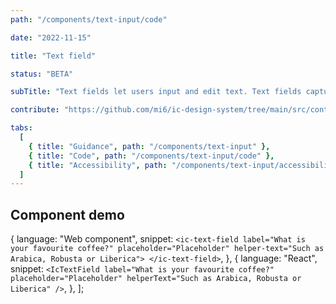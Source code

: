 ```yaml
---
path: "/components/text-input/code"

date: "2022-11-15"

title: "Text field"

status: "BETA"

subTitle: "Text fields let users input and edit text. Text fields capture a single line of text and text areas capture multiple lines of text."

contribute: "https://github.com/mi6/ic-design-system/tree/main/src/content/structured/components/text-input.mdx"

tabs:
  [
    { title: "Guidance", path: "/components/text-input" },
    { title: "Code", path: "/components/text-input/code" },
    { title: "Accessibility", path: "/components/text-input/accessibility" },
  ]
---
```



## Component demo

  {
    language: "Web component",
    snippet: `<ic-text-field label="What is your favourite coffee?" placeholder="Placeholder" helper-text="Such as Arabica, Robusta or Liberica">
</ic-text-field>`,
  },
  {
    language: "React",
    snippet: `<IcTextField label="What is your favourite coffee?" placeholder="Placeholder" helperText="Such as Arabica, Robusta or Liberica" />`,
  },
];

<ComponentPreview snippets={snippetsDefault}>
  <ComponentPreview>
    <IcTextField
      label="What is your favourite coffee?"
      placeholder="Placeholder"
      helperText="Such as Arabica, Robusta or Liberica"
    />
  </ComponentPreview>
</ComponentPreview>

<ComponentDetails component="ic-text-field" />
